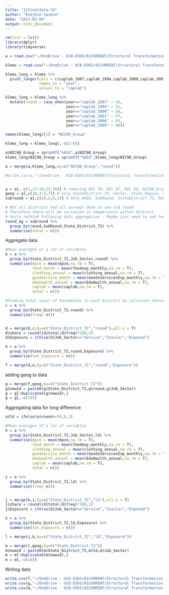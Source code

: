 ```yaml
---
title: "11finaldata-ld"
author: "Rimjhim Saxena"
date: "2023-03-04"
output: html_document
---
```


```r
rm(list = ls())
library(dplyr)
library(tidyverse)

a = read.csv("~/OneDrive - UCB-O365/01CURRENT/Structural Transformation Climate Change India/Data/04Append/nss_43_51_56_57_63_66.csv")

klems = read.csv("~/OneDrive - UCB-O365/01CURRENT/Structural Transformation Climate Change India/Data/EXTRA/NIC98-Sector-Exposure.csv")

klems_long = klems %>% 
  pivot_longer(cols = c(caplab_1987,caplab_1994,caplab_2000,caplab_2001,caplab_2006,caplab_2009),
               names_to = "year",
               values_to = "caplab")

klems_long = klems_long %>% 
  mutate(round = case_when(year=="caplab_1987" ~ 43,
                           year=="caplab_1994" ~ 51,
                           year=="caplab_2000" ~ 56,
                           year=="caplab_2001" ~ 57,
                           year=="caplab_2006" ~ 63,
                           year=="caplab_2009" ~ 66))

names(klems_long)[1] = "NIC98_Group"

klems_long = klems_long[,-c(2:6)]

a$NIC98_Group = sprintf("%02d",a$NIC98_Group)
klems_long$NIC98_Group = sprintf("%02d",klems_long$NIC98_Group)

a = merge(a,klems_long,by=c("NIC98_Group","round"))

#write.csv(a,"~/OneDrive - UCB-O365/01CURRENT/Structural Transformation Climate Change India/Data/04Append/nss_43_51_56_57_63_66_klems.csv",row.names = F)


a = a[,-c(1,17:19,25:36)] # removing NIC 70, NIC 87, NIC 98, NIC98_Group, All State Districts Except 72
geog = a[,c(20,3:5,7)] # only StateDistrict_72, Sector, State_Region, State, District
subround = a[,c(20,2,6,1)] # Only HHID, SubRound, StateDistrict_72, Round

# Not all districts had all surveys done in one sub round
# Therefore there will be variation in temperature within district
# Gotta rethink following data aggregation - Maybe just need to add temperature by subgroup 
round_ag = subround %>% 
  group_by(round,SubRound,State_District_72) %>% 
  summarise(total = n())
```



Aggregate data 
```r

#Mean averages of a lot of variables 
b = a %>% 
  group_by(State_District_72,Job_Sector,round) %>% 
  summarise(mpce = mean(mpce,na.rm = T),
            food_month = mean(foodexp_monthly,na.rm = T),
            clothing_annual = mean(clothing_annual,na.rm = T),
            goodservice_month = mean(GoodsServicesExp_monthly,na.rm = T),
            eduhealth_annual = mean(EduHealth_annual,na.rm = T),
            caplab = mean(caplab,na.rm = T),
            total = n())

#Finding total count of households in each district to calculate shares
c = a %>% 
  group_by(State_District_72,round) %>% 
  summarise(freq= n())


d = merge(b,c,by=c("State_District_72","round"),all.x = T)
d$share = round((d$total/d$freq)*100,2)
d$Exposure = ifelse(d$Job_Sector=="Service","Insular","Exposed")

e = a %>% 
  group_by(State_District_72,round,Exposure) %>% 
  summarise(tot_exposure = n())

f = merge(d,e,by=c("State_District_72","round","Exposure"))

```

adding geog to data

```r
g = merge(f,geog,by=c("State_District_72"))
g$newid = paste0(g$State_District_72,g$round,g$Job_Sector)
g = g[!duplicated(g$newid),]
g = g[,-c(19)]
```


Aggregating data for long difference 

```r
a$ld = ifelse(a$round<=56,0,1)

#Mean averages of a lot of variables 
h = a %>% 
  group_by(State_District_72,Job_Sector,ld) %>% 
  summarise(mpce = mean(mpce,na.rm = T),
            food_month = mean(foodexp_monthly,na.rm = T),
            clothing_annual = mean(clothing_annual,na.rm = T),
            goodservice_month = mean(GoodsServicesExp_monthly,na.rm = T),
            eduhealth_annual = mean(EduHealth_annual,na.rm = T),
            caplab = mean(caplab,na.rm = T),
            total = n())

i = a %>% 
  group_by(State_District_72,ld) %>% 
  summarise(freq= n())


j = merge(h,i,by=c("State_District_72","ld"),all.x = T)
j$share = round((d$total/d$freq)*100,2)
j$Exposure = ifelse(d$Job_Sector=="Service","Insular","Exposed")

k = a %>% 
  group_by(State_District_72,ld,Exposure) %>% 
  summarise(tot_exposure = n())

l = merge(j,k,by=c("State_District_72","ld","Exposure"))

m = merge(l,geog,by=c("State_District_72"))
m$newid = paste0(m$State_District_72,m$ld,m$Job_Sector)
m = m[!duplicated(m$newid),]
m = m[,-c(19)]
```

Writing data
```r
write.csv(f,"~/OneDrive - UCB-O365/01CURRENT/Structural Transformation Climate Change India/Data/06Final/final-data.csv",row.names = F)
write.csv(g,"~/OneDrive - UCB-O365/01CURRENT/Structural Transformation Climate Change India/Data/06Final/final-wgeog.csv",row.names = F)
write.csv(m,"~/OneDrive - UCB-O365/01CURRENT/Structural Transformation Climate Change India/Data/06Final/final-wgeog-ld.csv",row.names = F)

```

